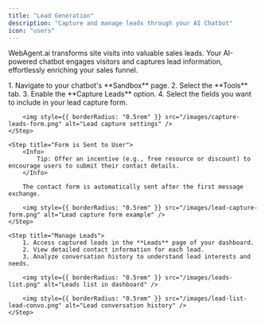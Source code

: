 ```yaml
---
title: "Lead Generation"
description: "Capture and manage leads through your AI Chatbot"
icon: "users"
---
```


WebAgent.ai transforms site visits into valuable sales leads. Your AI-powered chatbot engages visitors and captures lead information, effortlessly enriching your sales funnel.

<Steps titleSize="h2">
    <Step title="Enable Lead Capture">
        1. Navigate to your chatbot's **Sandbox** page.
        2. Select the **Tools** tab.
        3. Enable the **Capture Leads** option.
        4. Select the fields you want to include in your lead capture form.

        <img style={{ borderRadius: "0.5rem" }} src="/images/capture-leads-form.png" alt="Lead capture settings" />
    </Step>

    <Step title="Form is Sent to User">
        <Info>
            Tip: Offer an incentive (e.g., free resource or discount) to encourage users to submit their contact details.
        </Info>

        The contact form is automatically sent after the first message exchange.

        <img style={{ borderRadius: "0.5rem" }} src="/images/lead-capture-form.png" alt="Lead capture form example" />
    </Step>

    <Step title="Manage Leads">
        1. Access captured leads in the **Leads** page of your dashboard.
        2. View detailed contact information for each lead.
        3. Analyze conversation history to understand lead interests and needs.

        <img style={{ borderRadius: "0.5rem" }} src="/images/leads-list.png" alt="Leads list in dashboard" />

        <img style={{ borderRadius: "0.5rem" }} src="/images/lead-list-lead-convo.png" alt="Lead conversation history" />
    </Step>

</Steps>
